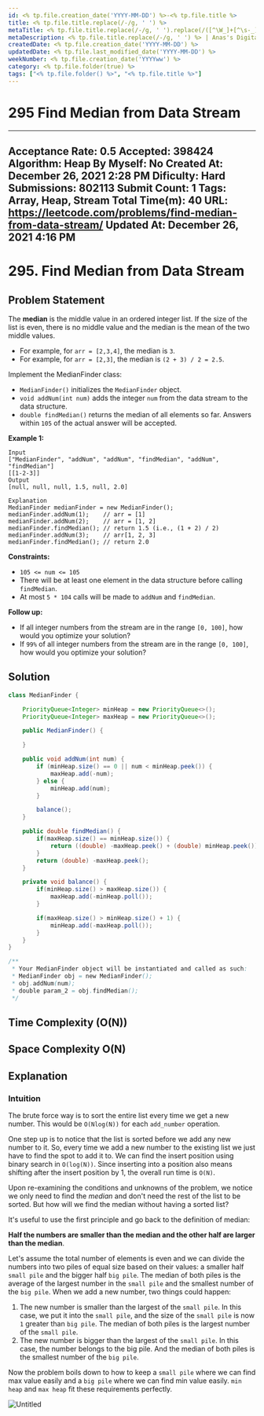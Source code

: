 ```yaml
---
id: <% tp.file.creation_date('YYYY-MM-DD') %>-<% tp.file.title %>
title: <% tp.file.title.replace(/-/g, ' ') %>
metaTitle: <% tp.file.title.replace(/-/g, ' ').replace(/([^\W_]+[^\s-_]+]*) */g, function (txt) {return txt.charAt(0).toUpperCase() + txt.substr(1).toLowerCase();}) %> | Anas's Digital Garden
metaDescription: <% tp.file.title.replace(/-/g, ' ') %> | Anas's Digital Garden
createdDate: <% tp.file.creation_date('YYYY-MM-DD') %>
updatedDate: <% tp.file.last_modified_date('YYYY-MM-DD') %>
weekNumber: <% tp.file.creation_date('YYYYww') %>
category: <% tp.file.folder(true) %>
tags: ["<% tp.file.folder() %>", "<% tp.file.title %>"]
---
```

# 295 Find Median from Data Stream

---
Acceptance Rate: 0.5
Accepted: 398424
Algorithm: Heap
By Myself: No
Created At: December 26, 2021 2:28 PM
Dificulty: Hard
Submissions: 802113
Submit Count: 1
Tags: Array, Heap, Stream
Total Time(m): 40
URL: https://leetcode.com/problems/find-median-from-data-stream/
Updated At: December 26, 2021 4:16 PM
---


# 295. Find Median from Data Stream


## Problem Statement

The **median** is the middle value in an ordered integer list. If the size of the list is even, there is no middle value and the median is the mean of the two middle values.

- For example, for `arr = [2,3,4]`, the median is `3`.
- For example, for `arr = [2,3]`, the median is `(2 + 3) / 2 = 2.5`.

Implement the MedianFinder class:

- `MedianFinder()` initializes the `MedianFinder` object.
- `void addNum(int num)` adds the integer `num` from the data stream to the data structure.
- `double findMedian()` returns the median of all elements so far. Answers within `105` of the actual answer will be accepted.

**Example 1:**

```
Input
["MedianFinder", "addNum", "addNum", "findMedian", "addNum", "findMedian"]
[[1-2-3]]
Output
[null, null, null, 1.5, null, 2.0]

Explanation
MedianFinder medianFinder = new MedianFinder();
medianFinder.addNum(1);    // arr = [1]
medianFinder.addNum(2);    // arr = [1, 2]
medianFinder.findMedian(); // return 1.5 (i.e., (1 + 2) / 2)
medianFinder.addNum(3);    // arr[1, 2, 3]
medianFinder.findMedian(); // return 2.0

```

**Constraints:**

- `105 <= num <= 105`
- There will be at least one element in the data structure before calling `findMedian`.
- At most `5 * 104` calls will be made to `addNum` and `findMedian`.

**Follow up:**

- If all integer numbers from the stream are in the range `[0, 100]`, how would you optimize your solution?
- If `99%` of all integer numbers from the stream are in the range `[0, 100]`, how would you optimize your solution?

## Solution

```java
class MedianFinder {

    PriorityQueue<Integer> minHeap = new PriorityQueue<>();
    PriorityQueue<Integer> maxHeap = new PriorityQueue<>();

    public MedianFinder() {

    }

    public void addNum(int num) {
        if (minHeap.size() == 0 || num < minHeap.peek()) {
            maxHeap.add(-num);
        } else {
            minHeap.add(num);
        }

        balance();
    }

    public double findMedian() {
        if(maxHeap.size() == minHeap.size()) {
            return ((double) -maxHeap.peek() + (double) minHeap.peek()) / 2.0;
        }
        return (double) -maxHeap.peek();
    }

    private void balance() {
        if(minHeap.size() > maxHeap.size()) {
            maxHeap.add(-minHeap.poll());
        }

        if(maxHeap.size() > minHeap.size() + 1) {
            minHeap.add(-maxHeap.poll());
        }
    }
}

/**
 * Your MedianFinder object will be instantiated and called as such:
 * MedianFinder obj = new MedianFinder();
 * obj.addNum(num);
 * double param_2 = obj.findMedian();
 */
```

## Time Complexity (O(N))

## Space Complexity O(N)

## Explanation

### Intuition

The brute force way is to sort the entire list every time we get a new number. This would be `O(Nlog(N))` for each `add_number` operation.

One step up is to notice that the list is sorted before we add any new number to it. So, every time we add a new number to the existing list we just have to find the spot to add it to. We can find the insert position using binary search in `O(log(N))`. Since inserting into a position also means shifting after the insert position by 1, the overall run time is `O(N)`.

Upon re-examining the conditions and unknowns of the problem, we notice we only need to find the *median* and don't need the rest of the list to be sorted. But how will we find the median without having a sorted list?

It's useful to use the first principle and go back to the definition of median:

**Half the numbers are smaller than the median and the other half are larger than the median**.

Let's assume the total number of elements is even and we can divide the numbers into two piles of equal size based on their values: a smaller half `small pile` and the bigger half `big pile`. The median of both piles is the average of the largest number in the `small pile` and the smallest number of the `big pile`. When we add a new number, two things could happen:

1. The new number is smaller than the largest of the `small pile`. In this case, we put it into the `small pile`, and the size of the `small pile` is now `1` greater than `big pile`. The median of both piles is the largest number of the `small pile`.
2. The new number is bigger than the largest of the `small pile`. In this case, the number belongs to the big pile. And the median of both piles is the smallest number of the `big pile`.

Now the problem boils down to how to keep a `small pile` where we can find max value easily and a `big pile` where we can find min value easily. `min heap` and `max heap` fit these requirements perfectly.

![Untitled](Studying/Interview%20preparation/Problem%20Solving%20writeups/295%20Find%20Median%20from%20Data%20Stream/Untitled.png)
